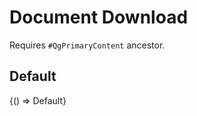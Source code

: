 


<Meta title="Components/Document Download" decorators={[QgPrimaryContent]} />

# Document Download
Requires `#QgPrimaryContent` ancestor.

## Default

<Canvas withSource="open">
  <Story
    name="Default"
    parameters={{
      docs: {
        source: {
          code: Default,
        },
      },
    }}
  >
    {() => Default}
  </Story>
</Canvas>
